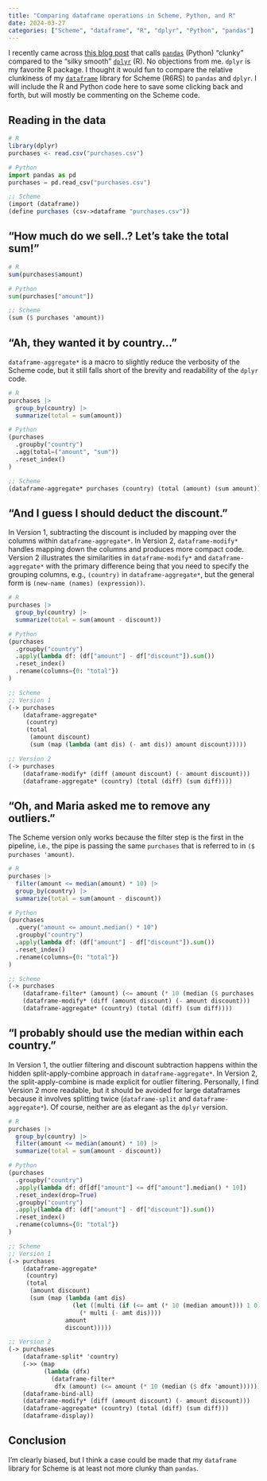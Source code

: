 ```yaml
---
title: "Comparing dataframe operations in Scheme, Python, and R"
date: 2024-03-27
categories: ["Scheme", "dataframe", "R", "dplyr", "Python", "pandas"]
---
```


I recently came across [this blog post](https://www.sumsar.net/blog/pandas-feels-clunky-when-coming-from-r/) that calls [`pandas`](https://pandas.pydata.org/) (Python) "clunky" compared to the "silky smooth" [`dplyr`](https://dplyr.tidyverse.org/) (R). No objections from me. `dplyr` is my favorite R package. I thought it would fun to compare the relative clunkiness of my [`dataframe`](https://github.com/hinkelman/dataframe/) library for Scheme (R6RS) to `pandas` and `dplyr`. I will include the R and Python code here to save some clicking back and forth, but will mostly be commenting on the Scheme code.

## Reading in the data

``` r
# R 
library(dplyr)
purchases <- read.csv("purchases.csv")
```

``` python
# Python
import pandas as pd
purchases = pd.read_csv("purchases.csv")
```

``` scheme
;; Scheme
(import (dataframe))
(define purchases (csv->dataframe "purchases.csv"))
```

## "How much do we sell..? Let's take the total sum!"

``` r
# R 
sum(purchases$amount)
```

``` python
# Python
sum(purchases["amount"])
```

``` scheme
;; Scheme
(sum ($ purchases 'amount))
```

## "Ah, they wanted it by country..."

`dataframe-aggregate*` is a macro to slightly reduce the verbosity of the Scheme code, but it still falls short of the brevity and readability of the `dplyr` code. 

``` r
# R 
purchases |>
  group_by(country) |>
  summarize(total = sum(amount))
```

``` python
# Python
(purchases
  .groupby("country")
  .agg(total=("amount", "sum")) 
  .reset_index()                
)
```

``` scheme
;; Scheme
(dataframe-aggregate* purchases (country) (total (amount) (sum amount)))
```

## "And I guess I should deduct the discount."

In Version 1, subtracting the discount is included by mapping over the columns within `dataframe-aggregate*`. In Version 2, `dataframe-modify*` handles mapping down the columns and produces more compact code. Version 2 illustrates the similarities in `dataframe-modify*` and `dataframe-aggregate*` with the primary difference being that you need to specify the grouping columns, e.g., `(country)` in `dataframe-aggregate*`, but the general form is `(new-name (names) (expression))`. 

``` r
# R 
purchases |> 
  group_by(country) |> 
  summarize(total = sum(amount - discount))
```

``` python
# Python
(purchases
  .groupby("country")
  .apply(lambda df: (df["amount"] - df["discount"]).sum()) 
  .reset_index()
  .rename(columns={0: "total"})                            
)
```

``` scheme
;; Scheme
;; Version 1
(-> purchases
    (dataframe-aggregate*
     (country)
     (total
      (amount discount)
      (sum (map (lambda (amt dis) (- amt dis)) amount discount)))))

;; Version 2
(-> purchases
    (dataframe-modify* (diff (amount discount) (- amount discount)))
    (dataframe-aggregate* (country) (total (diff) (sum diff))))
```

## “Oh, and Maria asked me to remove any outliers.”

The Scheme version only works because the filter step is the first in the pipeline, i.e., the pipe is passing the same `purchases` that is referred to in `($ purchases 'amount)`. 

``` r
# R 
purchases |>
  filter(amount <= median(amount) * 10) |> 
  group_by(country) |> 
  summarize(total = sum(amount - discount))
```

``` python
# Python
(purchases
  .query("amount <= amount.median() * 10")
  .groupby("country")
  .apply(lambda df: (df["amount"] - df["discount"]).sum())
  .reset_index()
  .rename(columns={0: "total"})
)
```

``` scheme
;; Scheme
(-> purchases
    (dataframe-filter* (amount) (<= amount (* 10 (median ($ purchases 'amount)))))
    (dataframe-modify* (diff (amount discount) (- amount discount)))
    (dataframe-aggregate* (country) (total (diff) (sum diff))))
```

## “I probably should use the median within each country.”

In Version 1, the outlier filtering and discount subtraction happens within the hidden split-apply-combine approach in `dataframe-aggregate*`. In Version 2, the split-apply-combine is made explicit for outlier filtering. Personally, I find Version 2 more readable, but it should be avoided for large dataframes because it involves splitting twice (`dataframe-split` and `dataframe-aggregate*`). Of course, neither are as elegant as the `dplyr` version.

``` r
# R 
purchases |>
  group_by(country) |>                    
  filter(amount <= median(amount) * 10) |> 
  summarize(total = sum(amount - discount))
```

``` python
# Python
(purchases
  .groupby("country")                                               
  .apply(lambda df: df[df["amount"] <= df["amount"].median() * 10]) 
  .reset_index(drop=True)                                           
  .groupby("country")
  .apply(lambda df: (df["amount"] - df["discount"]).sum())
  .reset_index()
  .rename(columns={0: "total"})
)
```

``` scheme
;; Scheme
;; Version 1
(-> purchases
    (dataframe-aggregate*
     (country)
     (total
      (amount discount)
      (sum (map (lambda (amt dis)
                  (let ([multi (if (<= amt (* 10 (median amount))) 1 0)])
                    (* multi (- amt dis))))
                amount
                discount)))))

;; Version 2
(-> purchases
    (dataframe-split* 'country)
    (->> (map
          (lambda (dfx)
            (dataframe-filter*
             dfx (amount) (<= amount (* 10 (median ($ dfx 'amount))))))))
    (dataframe-bind-all)
    (dataframe-modify* (diff (amount discount) (- amount discount)))
    (dataframe-aggregate* (country) (total (diff) (sum diff)))
    (dataframe-display))
```

## Conclusion

I'm clearly biased, but I think a case could be made that my `dataframe` library for Scheme is at least not more clunky than `pandas`.
